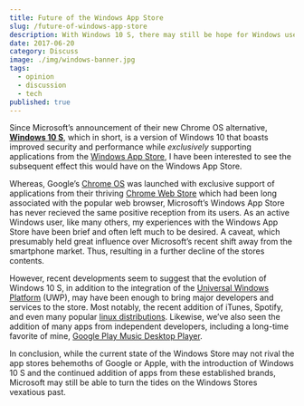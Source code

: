 ```yaml
---
title: Future of the Windows App Store
slug: /future-of-windows-app-store
description: With Windows 10 S, there may still be hope for Windows users yet
date: 2017-06-20
category: Discuss
image: ./img/windows-banner.jpg
tags:
  - opinion
  - discussion
  - tech
published: true
---
```


Since Microsoft&rsquo;s announcement of their new Chrome OS alternative, <a href="https://www.microsoft.com/en-us/windows/windows-10-s" target="_blank" rel="noopener">**Windows 10 S**</a>, which in short, is a version of Windows 10 that boasts improved security and performance while *exclusively* supporting applications from the <a href="https://www.microsoft.com/en-us/store/apps/windows?icid=CNavAppsWindowsApps" target="_blank" rel="noopener">Windows App Store</a>, I have been interested to see the subsequent effect this would have on the Windows App Store.

Whereas, Google&rsquo;s <a href="https://www.chromium.org/chromium-os" target="_blank" rel="noopener">Chrome OS</a> was launched with exclusive support of applications from their thriving <a href="https://chrome.google.com/webstore/category/collection/for_your_desktop" target="_blank" rel="noopener">Chrome Web Store</a> which had been long associated with the popular web browser, Microsoft&rsquo;s Windows App Store has never recieved the same positive reception from its users.
As an active Windows user, like many others, my experiences with the Windows App Store have been brief and often left much to be desired. A caveat, which presumably held great influence over Microsoft&rsquo;s recent shift away from the smartphone market. Thus, resulting in a further decline of the stores contents.

However, recent developments seem to suggest that the evolution of Windows 10 S, in addition to the integration of the <a href="https://docs.microsoft.com/en-us/windows/uwp/get-started/whats-a-uwp" target="_blank" rel="noopener">Universal Windows Platform</a> (UWP), may have been enough to bring major developers and services to the store. Most notably, the recent addition of iTunes, Spotify, and even many popular <a href="https://www.theverge.com/circuitbreaker/2017/5/11/15625320/ubuntu-suse-linux-fedora-windows-store-microsoft-build-2017" target="_blank" rel="noopener">linux distributions</a>. Likewise, we&rsquo;ve also seen the addition of many apps from independent developers, including a long-time favorite of mine, <a href="https://www.googleplaymusicdesktopplayer.com/" target="_blank" rel="noopener">Google Play Music Desktop Player</a>.

In conclusion, while the current state of the Windows Store may not rival the app stores behemoths of Google or Apple, with the introduction of Windows 10 S and the continued addition of apps from these established brands, Microsoft may still be able to turn the tides on the Windows Stores vexatious past.
